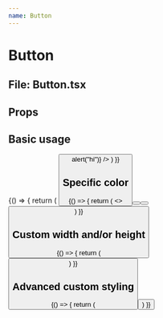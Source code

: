 ```yaml
---
name: Button
---
```



# Button
## File: Button.tsx

## Props

<Props of={Button} />

## Basic usage

<Playground>
  {() => {
    return (
      <Button text="Hello world" onClick={() => alert("hi")} />
    )
  }}
</Playground>

## Specific color

<Playground>
  {() => {
    return (
        <>
          <Button text="Hello world" color="Red" />
          <Button text="Hello world" color="Green" />
          <Button text="Hello world" color="DarkBlue" />
        </>
    )
  }}
</Playground>

## Custom width and/or height

<Playground>
  {() => {
    return (
      <Button text="Hello world" width={200} height={35} />
    )
  }}
</Playground>

## Advanced custom styling

<Playground>
  {() => {
    return (
      <Button text="Hello world" width={200} height={35} styling="margin: 50px; transform: rotate(45deg);" />
    )
  }}
</Playground>
